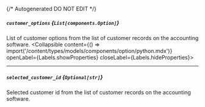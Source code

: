 {/* Autogenerated DO NOT EDIT  */}

##### `customer_options` *{`List[components.Option]`}*
List of customer options from the list of customer records on the accounting software.
<Collapsible content={() => import('/content/types/models/components/option/python.mdx')} openLabel={Labels.showProperties} closeLabel={Labels.hideProperties}>
</Collapsible>

---
##### `selected_customer_id` *{`Optional[str]`}*
Selected customer id from the list of customer records on the accounting software.


